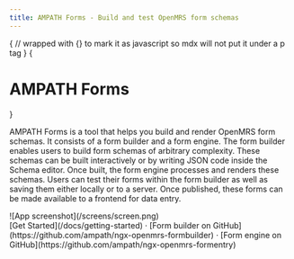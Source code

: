 ```yaml
---
title: AMPATH Forms - Build and test OpenMRS form schemas
---
```



{
// wrapped with {} to mark it as javascript so mdx will not put it under a p tag
}
{<h1 className="text-center font-extrabold md:text-4xl mt-8">AMPATH Forms</h1>}

AMPATH Forms is a tool that helps you build and render OpenMRS form schemas. It consists of a form builder and a form engine. The form builder enables users to build form schemas of arbitrary complexity. These schemas can be built interactively or by writing JSON code inside the Schema editor. Once built, the form engine processes and renders these schemas. Users can test their forms within the form builder as well as saving them either locally or to a server. Once published, these forms can be made available to a frontend for data entry.

<div className="py-16">![App screenshot](/screens/screen.png)</div>

<div className="mt-16 mb-20 text-center">
  [Get Started](/docs/getting-started) · [Form builder on
  GitHub](https://github.com/ampath/ngx-openmrs-formbuilder) · [Form engine on GitHub](https://github.com/ampath/ngx-openmrs-formentry)

</div>
